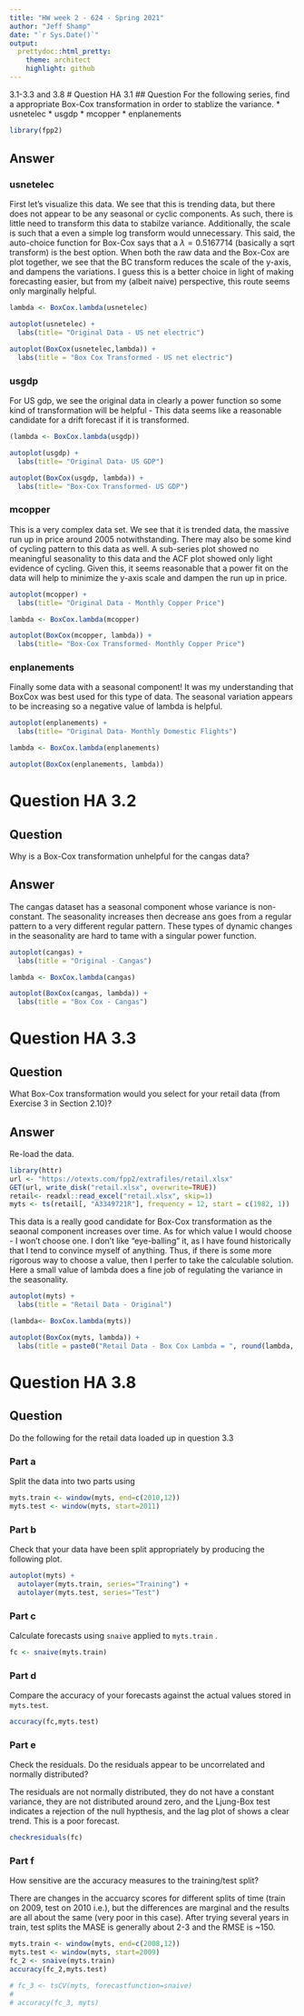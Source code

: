 ```yaml
---
title: "HW week 2 - 624 - Spring 2021"
author: "Jeff Shamp"
date: "`r Sys.Date()`"
output:
  prettydoc::html_pretty:
    theme: architect
    highlight: github
---
```

3.1-3.3 and 3.8
# Question HA 3.1
## Question
For the following series, find a appropriate Box-Cox transformation in order to stablize the variance.
* usnetelec
* usgdp
* mcopper
* enplanements

```r
library(fpp2)
```


## Answer
### usnetelec
First let's visualize this data. We see that this is trending data, but there does not appear to be any seasonal or cyclic components. As such, there is little need to transform this data to stabilze variance. Additionally, the scale is such that a even a simple log transform would unnecessary. This said, the auto-choice function for Box-Cox says that a $\lambda = 0.5167714$ (basically a sqrt transform) is the best option. When both the raw data and the Box-Cox are plot together, we see that the BC transform reduces the scale of the y-axis, and dampens the variations. I guess this is a better choice in light of making forecasting easier, but from my (albeit naive) perspective, this route seems only marginally helpful.  

```r
lambda <- BoxCox.lambda(usnetelec)

autoplot(usnetelec) +
  labs(title= "Original Data - US net electric")

autoplot(BoxCox(usnetelec,lambda)) +
  labs(title = "Box Cox Transformed - US net electric")
```

### usgdp

For US gdp, we see the original data in clearly a power function so some kind of transformation will be helpful - This data seems like a reasonable candidate for a drift forecast if it is transformed. 

```r
(lambda <- BoxCox.lambda(usgdp))

autoplot(usgdp) +
  labs(title= "Original Data- US GDP")

autoplot(BoxCox(usgdp, lambda)) +
  labs(title= "Box-Cox Transformed- US GDP")
```

### mcopper

This is a very complex data set. We see that it is trended data, the massive run up in price around 2005 notwithstanding. There may also be some kind of cycling pattern to this data as well. A sub-series plot showed no meaningful seasonality to this data and the ACF plot showed only light evidence of cycling. Given this, it seems reasonable that a power fit on the data will help to minimize the y-axis scale and dampen the run up in price. 

```r
autoplot(mcopper) +
  labs(title= "Original Data - Monthly Copper Price")

lambda <- BoxCox.lambda(mcopper)

autoplot(BoxCox(mcopper, lambda)) +
  labs(title= "Box-Cox Transformed- Monthly Copper Price")
```

### enplanements

Finally some data with a seasonal component! It was my understanding that BoxCox was best used for this type of data. The seasonal variation appears to be increasing so a negative value of lambda is helpful. 

```r
autoplot(enplanements) +
  labs(title= "Original Data- Monthly Domestic Flights")

lambda <- BoxCox.lambda(enplanements)

autoplot(BoxCox(enplanements, lambda))
```

# Question HA 3.2
## Question
Why is a Box-Cox transformation unhelpful for the cangas data?

## Answer

The cangas dataset has a seasonal component whose variance is non-constant. The seasonality increases then decrease ans goes from a regular pattern to a very different regular pattern. These types of dynamic changes in the seasonality are hard to tame with a singular power function. 

```r
autoplot(cangas) +
  labs(title = "Original - Cangas")

lambda <- BoxCox.lambda(cangas)

autoplot(BoxCox(cangas, lambda)) +
  labs(title = "Box Cox - Cangas")
```

# Question HA 3.3
## Question
What Box-Cox transformation would you select for your retail data (from
Exercise 3 in Section 2.10)?

## Answer

Re-load the data.

```r
library(httr)
url <- "https://otexts.com/fpp2/extrafiles/retail.xlsx"
GET(url, write_disk("retail.xlsx", overwrite=TRUE))
retail<- readxl::read_excel("retail.xlsx", skip=1)
myts <- ts(retail[, "A3349721R"], frequency = 12, start = c(1982, 1))
```

This data is a really good candidate for Box-Cox transformation as the seaonal component increases over time. As for which value I would choose - I won't choose one. I don't like "eye-balling" it, as I have found historically that I tend to convince myself of anything. Thus, if there is some more rigorous way to choose a value, then I perfer to take the calculable solution. Here a small value of lambda does a fine job of regulating the variance in the seasonality. 

```r
autoplot(myts) +
  labs(title = "Retail Data - Original")

(lambda<- BoxCox.lambda(myts))

autoplot(BoxCox(myts, lambda)) +
  labs(title = paste0("Retail Data - Box Cox Lambda = ", round(lambda, 3)))
```


# Question HA 3.8
## Question

Do the following for the retail data loaded up in question 3.3

### Part a
Split the data into two parts using

```r
myts.train <- window(myts, end=c(2010,12)) 
myts.test <- window(myts, start=2011)
```



### Part b
Check that your data have been split appropriately by producing the following plot.

```r
autoplot(myts) +
  autolayer(myts.train, series="Training") + 
  autolayer(myts.test, series="Test")
```


### Part c 
Calculate forecasts using `snaive` applied to `myts.train` .

```r
fc <- snaive(myts.train)
```


### Part d
Compare the accuracy of your forecasts against the actual values stored in `myts.test`.

```r
accuracy(fc,myts.test)
```


### Part e
Check the residuals. Do the residuals appear to be uncorrelated and normally distributed?


The residuals are not normally distributed, they do not have a constant variance, they are not distributed around zero, and the Ljung-Box test indicates a rejection of the null hypthesis, and the lag plot of shows a clear trend. This is a poor forecast. 

```r
checkresiduals(fc)
```



### Part f
How sensitive are the accuracy measures to the training/test split?


There are changes in the accuarcy scores for different splits of time (train on 2009, test on 2010 i.e.), but the differences are marginal and the results are all about the same (very poor in this case). After trying several years in train, test splits the MASE is generally about 2-3 and the RMSE is ~150. 

```r
myts.train <- window(myts, end=c(2008,12)) 
myts.test <- window(myts, start=2009)
fc_2 <- snaive(myts.train)
accuracy(fc_2,myts.test)

# fc_3 <- tsCV(myts, forecastfunction=snaive)
# 
# accuracy(fc_3, myts)
```

